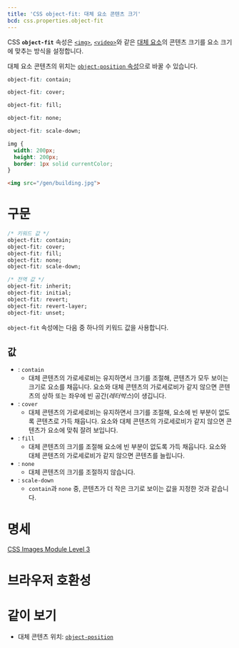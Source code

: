 ```yaml
---
title: 'CSS object-fit: 대체 요소 콘텐츠 크기'
bcd: css.properties.object-fit
---
```


CSS **`object-fit`** 속성은 [`<img>`](/docs/Web/HTML/Element/img), [`<video>`](/docs/Web/HTML/Element/video)와 같은 [대체 요소](https://developer.mozilla.org/en-US/docs/Web/CSS/Replaced_element)의 콘텐츠 크기를 요소 크기에 맞추는 방식을 설정합니다.

대체 요소 콘텐츠의 위치는 [`object-position` 속성](./object-position)으로 바꿀 수 있습니다.

<CSSDemo selector="img{$}">

```css
object-fit: contain;
```

```css
object-fit: cover;
```

```css
object-fit: fill;
```

```css
object-fit: none;
```

```css
object-fit: scale-down;
```

```css hidden
img {
  width: 200px;
  height: 200px;
  border: 1px solid currentColor;
}
```

```html
<img src="/gen/building.jpg">
```

</CSSDemo>

# 구문

```css
/* 키워드 값 */
object-fit: contain;
object-fit: cover;
object-fit: fill;
object-fit: none;
object-fit: scale-down;

/* 전역 값 */
object-fit: inherit;
object-fit: initial;
object-fit: revert;
object-fit: revert-layer;
object-fit: unset;
```

`object-fit` 속성에는 다음 중 하나의 키워드 값을 사용합니다.

## 값

- : `contain`
  - 대체 콘텐츠의 가로세로비는 유지하면서 크기를 조절해, 콘텐츠가 모두 보이는 크기로 요소를 채웁니다. 요소와 대체 콘텐츠의 가로세로비가 같지 않으면 콘텐츠의 상하 또는 좌우에 빈 공간(_레터박스_)이 생깁니다.
- : `cover`
  - 대체 콘텐츠의 가로세로비는 유지하면서 크기를 조절해, 요소에 빈 부분이 없도록 콘텐츠로 가득 채웁니다. 요소와 대체 콘텐츠의 가로세로비가 같지 않으면 콘텐츠가 요소에 맞춰 잘려 보입니다.
- : `fill`
  - 대체 콘텐츠의 크기를 조절해 요소에 빈 부분이 없도록 가득 채웁니다. 요소와 대체 콘텐츠의 가로세로비가 같지 않으면 콘텐츠를 늘립니다.
- : `none`
  - 대체 콘텐츠의 크기를 조절하지 않습니다.
- : `scale-down`
  - `contain`과 `none` 중, 콘텐츠가 더 작은 크기로 보이는 값을 지정한 것과 같습니다.

# 명세

[CSS Images Module Level 3](https://drafts.csswg.org/css-images/#the-object-fit)

# 브라우저 호환성

<BrowserCompat data={props.bcd} />

# 같이 보기

- 대체 콘텐츠 위치: [`object-position`](./object-position)